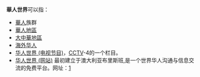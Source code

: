 '''華人世界'''可以指：
* [[華人|華人]]族群
* [[華人地區|華人地區]]
* [[大中華地區|大中華地區]]
* [[海外华人|海外华人]]
* [[华人世界_(电视节目)|华人世界 (电视节目)]]，[[中国中央电视台|CCTV]]-4的一个栏目。
* [[华人世界_(网站)|华人世界 (网站)]] 最初建立于澳大利亚布里斯班,是一个世界华人沟通与信息交流的免费平台。网址：[http://www.chineseworld.com.au]{{dead link|date=2018年4月 |bot=InternetArchiveBot |fix-attempted=yes }}
{{disambig|H|cat=四字消歧義}}
